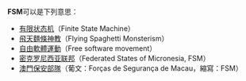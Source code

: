 '''FSM'''可以是下列意思：

* [[有限状态机|有限状态机]]（Finite State Machine）
* [[飛天麵條神教|飛天麵條神教]]（Flying Spaghetti Monsterism）
* [[自由軟體運動|自由軟體運動]]（Free software movement）
* [[密克罗尼西亚联邦|密克罗尼西亚联邦]]（Federated States of Micronesia, FSM）
* [[澳門保安部隊事務局|澳門保安部隊]]（葡文：Forças de Segurança de Macau，縮寫：FSM）
{{disambig|cat=三字拉丁字母縮寫消歧義}}